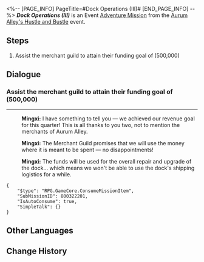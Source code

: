 <%-- [PAGE_INFO]
PageTitle=#Dock Operations (III)#
[END_PAGE_INFO] --%>
{{Stub|Dialogue.}}
{{Mission Infobox
|id            = 8003222
|title         = 
|image         = <!--Mission Dock Operations (III).png-->
|type          = Adventure
|event_name    = Aurum Alley's Hustle and Bustle
|chapter       = Aurum Alley's Hustle and Bustle
|requirements  = [[Adventure Mission]] ''[[Dock Operations (III)]]'' completed
|summary       = <!--official mission summary from Fate's Atlas-->
|characters    = Mingxi; Trailblazer
|startLocation = [[The Xianzhou Luofu]] - [[Aurum Alley]]
|world         = The Xianzhou Luofu
|area          = Aurum Alley
|prev          = 
|next          = Back in Business (IV)
|rewards       = Credit*10,000
}}
'''''Dock Operations (III)''''' is an Event [[Adventure Mission]] from the [[Aurum Alley's Hustle and Bustle]] event.

==Steps==
# Assist the merchant guild to attain their funding goal of (500,000)

<!--
==Gameplay Notes==

--><!--
==Trial Character==

-->
==Dialogue==
{{Stub Dialogue}}

===Assist the merchant guild to attain their funding goal of (500,000){{subst:void|<!--800322201-->}}===
{{Mission Description|type=adventure|location=Aurum Alley|Help the merchant guild reach the dock's revenue goal, build up cooperation between the guild and the stores, plan reasonable routes... All these tasks will help revitalize Aurum Alley.<br />The Aurum Alley Merchant Guild accumulates funding through operating the docks. You should prioritize reaching the revenue goal and help the guild overcome their immediate crisis.}}
{{Dialogue Start}}
:{{tx}}
----
:{{A|VO side2 jrx mingxi 182.ogg}} '''Mingxi:''' I have something to tell you &mdash; we achieved our revenue goal for this quarter! This is all thanks to you two, not to mention the merchants of Aurum Alley.
:{{A|VO side2 jrx mingxi 183.ogg}} '''Mingxi:''' The Merchant Guild promises that we will use the money where it is meant to be spent &mdash; no disappointments!
:{{A|VO side2 jrx mingxi 184.ogg}} '''Mingxi:''' The funds will be used for the overall repair and upgrade of the dock... which means we won't be able to use the dock's shipping logistics for a while.
<pre>{
	"$type": "RPG.GameCore.ConsumeMissionItem",
	"SubMissionID": 800322201,
	"IsAutoConsume": true,
	"SimpleTalk": {}
}</pre>
{{Dialogue End}}

==Other Languages==
{{Other Languages
|en   = Dock Operations (III)
|zhs  = 码头经营•其三
|zht  = 碼頭經營•其三
|ja   = 埠頭経営・その4
|ko   = 부두 경영•3
|es   = Operación en el muelle&nbsp;III
|fr   = Opérations des docks (III)
|ru   = Управление причалом III
|th   = การบริหารท่าเรือ 3
|vi   = Kinh Doanh Bến Cảng 3
|de   = Dockoperationen 3
|id   = Operasi Dermaga 3
|pt   = Operações da Doca (III)
}}

==Change History==
{{Change History|1.3}}
